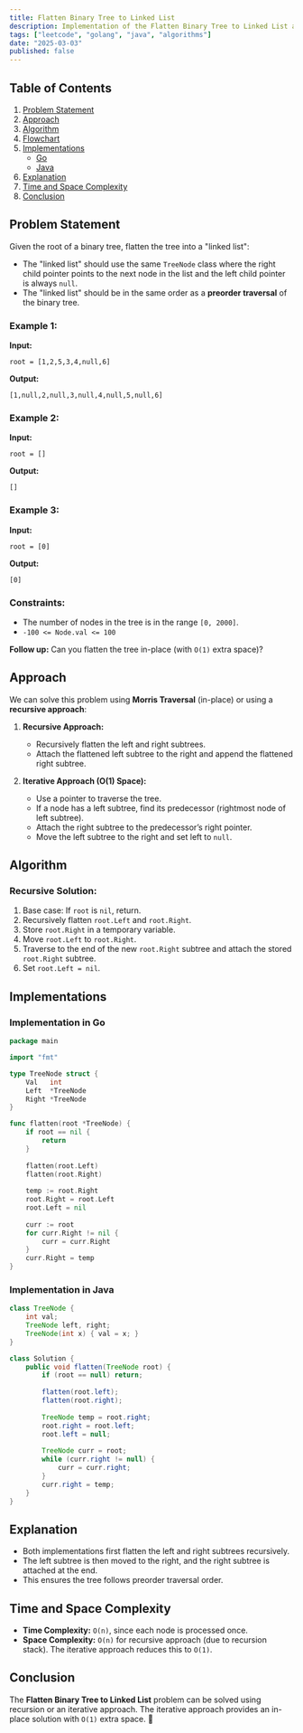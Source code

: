 ```yaml
---
title: Flatten Binary Tree to Linked List
description: Implementation of the Flatten Binary Tree to Linked List algorithm with Go and Java.
tags: ["leetcode", "golang", "java", "algorithms"]
date: "2025-03-03"
published: false
---
```


## Table of Contents

1. [Problem Statement](#problem-statement)
2. [Approach](#approach)
3. [Algorithm](#algorithm)
4. [Flowchart](#flowchart)
5. [Implementations](#implementations)
   - [Go](#implementation-in-go)
   - [Java](#implementation-in-java)
6. [Explanation](#explanation)
7. [Time and Space Complexity](#time-and-space-complexity)
8. [Conclusion](#conclusion)

## Problem Statement

Given the root of a binary tree, flatten the tree into a "linked list":

- The "linked list" should use the same `TreeNode` class where the right child pointer points to the next node in the list and the left child pointer is always `null`.
- The "linked list" should be in the same order as a **preorder traversal** of the binary tree.

### Example 1:

**Input:**
```
root = [1,2,5,3,4,null,6]
```
**Output:**
```
[1,null,2,null,3,null,4,null,5,null,6]
```

### Example 2:

**Input:**
```
root = []
```
**Output:**
```
[]
```

### Example 3:

**Input:**
```
root = [0]
```
**Output:**
```
[0]
```

### Constraints:

- The number of nodes in the tree is in the range `[0, 2000]`.
- `-100 <= Node.val <= 100`

**Follow up:** Can you flatten the tree in-place (with `O(1)` extra space)?

## Approach

We can solve this problem using **Morris Traversal** (in-place) or using a **recursive approach**:

1. **Recursive Approach:**
   - Recursively flatten the left and right subtrees.
   - Attach the flattened left subtree to the right and append the flattened right subtree.

2. **Iterative Approach (O(1) Space):**
   - Use a pointer to traverse the tree.
   - If a node has a left subtree, find its predecessor (rightmost node of left subtree).
   - Attach the right subtree to the predecessor’s right pointer.
   - Move the left subtree to the right and set left to `null`.

## Algorithm

### Recursive Solution:
1. Base case: If `root` is `nil`, return.
2. Recursively flatten `root.Left` and `root.Right`.
3. Store `root.Right` in a temporary variable.
4. Move `root.Left` to `root.Right`.
5. Traverse to the end of the new `root.Right` subtree and attach the stored `root.Right` subtree.
6. Set `root.Left = nil`.

## Implementations

### Implementation in Go

```go
package main

import "fmt"

type TreeNode struct {
    Val   int
    Left  *TreeNode
    Right *TreeNode
}

func flatten(root *TreeNode) {
    if root == nil {
        return
    }
    
    flatten(root.Left)
    flatten(root.Right)
    
    temp := root.Right
    root.Right = root.Left
    root.Left = nil
    
    curr := root
    for curr.Right != nil {
        curr = curr.Right
    }
    curr.Right = temp
}
```

### Implementation in Java

```java
class TreeNode {
    int val;
    TreeNode left, right;
    TreeNode(int x) { val = x; }
}

class Solution {
    public void flatten(TreeNode root) {
        if (root == null) return;
        
        flatten(root.left);
        flatten(root.right);
        
        TreeNode temp = root.right;
        root.right = root.left;
        root.left = null;
        
        TreeNode curr = root;
        while (curr.right != null) {
            curr = curr.right;
        }
        curr.right = temp;
    }
}
```

## Explanation

- Both implementations first flatten the left and right subtrees recursively.
- The left subtree is then moved to the right, and the right subtree is attached at the end.
- This ensures the tree follows preorder traversal order.

## Time and Space Complexity

- **Time Complexity:** `O(n)`, since each node is processed once.
- **Space Complexity:** `O(n)` for recursive approach (due to recursion stack). The iterative approach reduces this to `O(1)`.

## Conclusion

The **Flatten Binary Tree to Linked List** problem can be solved using recursion or an iterative approach. The iterative approach provides an in-place solution with `O(1)` extra space. 🚀

